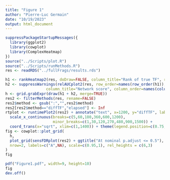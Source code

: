```yaml
---
title: "Figure 1"
author: "Pierre-Luc Germain"
date: "10/19/2023"
output: html_document
---
```


```r
suppressPackageStartupMessages({
  library(ggplot2)
  library(cowplot)
  library(ComplexHeatmap)
})
source("../Scripts/plot.R")
source("../Scripts/runMethods.R")
res <- readRDS("../fullFrags/results.rds")
```

```r
h1 <- rankHeatmap2(res, doDraw=FALSE, column_title="Rank of true TF", row_names_gp=gpar(fontsize=10))
h2 <- suppressWarnings(relAUCplot2(res, row_order=names(row_order(h1)), doDraw=FALSE,
                  column_title="Network score", column_order=names(column_order(h1))))
h <- grid.grabExpr(draw(h1 + h2, merge=TRUE))
res2 <- filterMethods(res, rename=FALSE)
res2$method <- gsub(":","",res2$method)
res2[res2$method=="diffTF","elapsed"] <- Inf
rtplot <- runtimePlot2(res2) + annotate("text", x=1200, y="diffTF", label=">>days") +
  scale_x_continuous(breaks=c(5,60,180,360,600,1200),
                     minor_breaks=c(1,30,120,270,480,900,1500)) +
  coord_trans(x="sqrt", xlim=c(1,1400)) + theme(legend.position=c(0.75,0.2))
fig <- cowplot::plot_grid(
  h,
  plot_grid(sensFDRplot(res2) + ggtitle("At nominal p.adjust <= 0.5"), rtplot, labels=LETTERS[2:3], nrow=1, scale=0.95, rel_widths=c(4,3.5)),
  nrow=2, labels=c("A",NA), scale=c(0.95,1), rel_heights = c(6,3)
)
fig
```

```r
pdf("Figure1.pdf", width=9, height=10)
fig
dev.off()
```

